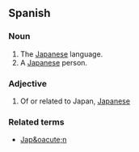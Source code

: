 ==Spanish==
===Noun===
<!-- proper noun? cap'd? -->

# The [[Japanese]] language.
# A [[Japanese]] person.

===Adjective===
<!-- not cap'd is it? -->

# Of or related to Japan, [[Japanese]]

===Related terms===
*[[Jap&oacute;n]]
